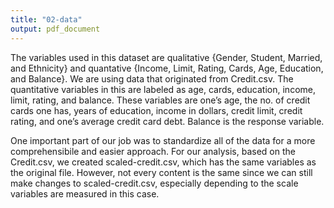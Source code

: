 ```yaml
---
title: "02-data"
output: pdf_document
---
```


The variables used in this dataset are qualitative {Gender, Student, Married, and Ethnicity} and quantative {Income, Limit, Rating, Cards, Age, Education, and Balance}. We are using data that originated from Credit.csv. The quantitative variables in this are labeled as age, cards, education, income, limit, rating, and balance. These variables are one's age, the no. of credit cards one has, years of education, income in dollars, credit limit, credit rating, and one's average credit card debt. Balance is the response variable.  

One important part of our job was to standardize all of the data for a more comprehensibile and easier approach. For our analysis, based on the Credit.csv, we created scaled-credit.csv, which has the same variables as the original file. However, not every content is the same since we can still make changes to scaled-credit.csv, especially depending to the scale variables are measured in this case. 
